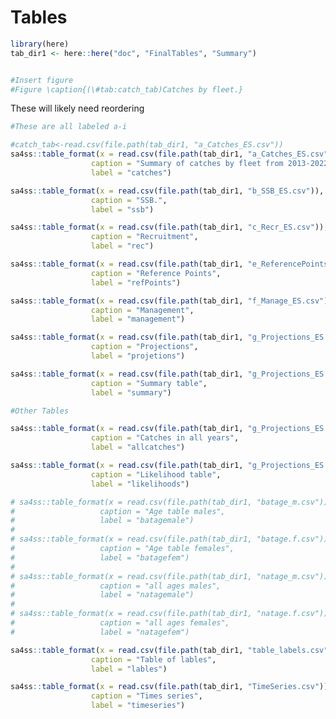 \clearpage
# Tables
```r
library(here)
tab_dir1 <- here::here("doc", "FinalTables", "Summary")


#Insert figure 
#Figure \caption{(\#tab:catch_tab)Catches by fleet.} 
```

These will likely need reordering 
```r

#These are all labeled a-i

#catch_tab<-read.csv(file.path(tab_dir1, "a_Catches_ES.csv"))
sa4ss::table_format(x = read.csv(file.path(tab_dir1, "a_Catches_ES.csv")),
                  caption = "Summary of catches by fleet from 2013-2022",
                  label = "catches")

sa4ss::table_format(x = read.csv(file.path(tab_dir1, "b_SSB_ES.csv")),
                  caption = "SSB.",
                  label = "ssb")

sa4ss::table_format(x = read.csv(file.path(tab_dir1, "c_Recr_ES.csv")),
                  caption = "Recruitment",
                  label = "rec")

sa4ss::table_format(x = read.csv(file.path(tab_dir1, "e_ReferencePoints_ES.csv")),
                  caption = "Reference Points",
                  label = "refPoints")

sa4ss::table_format(x = read.csv(file.path(tab_dir1, "f_Manage_ES.csv")),
                  caption = "Management",
                  label = "management")

sa4ss::table_format(x = read.csv(file.path(tab_dir1, "g_Projections_ES.csv")),
                  caption = "Projections",
                  label = "projetions")

sa4ss::table_format(x = read.csv(file.path(tab_dir1, "g_Projections_ES.csv")),
                  caption = "Summary table",
                  label = "summary")

#Other Tables

sa4ss::table_format(x = read.csv(file.path(tab_dir1, "g_Projections_ES.csv")),
                  caption = "Catches in all years",
                  label = "allcatches")

sa4ss::table_format(x = read.csv(file.path(tab_dir1, "g_Projections_ES.csv")),
                  caption = "Likelihood table",
                  label = "likelihoods")

# sa4ss::table_format(x = read.csv(file.path(tab_dir1, "batage_m.csv")),
#                   caption = "Age table males",
#                   label = "batagemale")
# 
# sa4ss::table_format(x = read.csv(file.path(tab_dir1, "batage.f.csv")),
#                   caption = "Age table females",
#                   label = "batagefem")
# 
# sa4ss::table_format(x = read.csv(file.path(tab_dir1, "natage_m.csv")),
#                   caption = "all ages males",
#                   label = "natagemale")
# 
# sa4ss::table_format(x = read.csv(file.path(tab_dir1, "natage.f.csv")),
#                   caption = "all ages females",
#                   label = "natagefem")

sa4ss::table_format(x = read.csv(file.path(tab_dir1, "table_labels.csv")),
                  caption = "Table of lables",
                  label = "lables")

sa4ss::table_format(x = read.csv(file.path(tab_dir1, "TimeSeries.csv")),
                  caption = "Times series",
                  label = "timeseries")
```